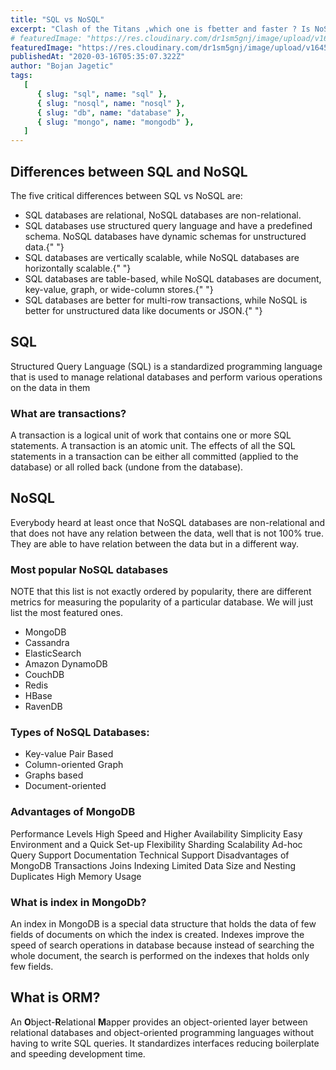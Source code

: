 ```yaml
---
title: "SQL vs NoSQL"
excerpt: "Clash of the Titans ,which one is fbetter and faster ? Is NoSQL faster than SQL? Not really, as well as the SQL is not faster than NoSQL. Which one to choose than? Both have advantages and disadvantages, lets dig deeper and findout. "
# featuredImage: "https://res.cloudinary.com/dr1sm5gnj/image/upload/v1645127894/igutech/b12_dk90fa.jpg"
featuredImage: "https://res.cloudinary.com/dr1sm5gnj/image/upload/v1645140440/igutech/tobias-fischer-PkbZahEG2Ng-unsplash_i3cx8b.jpg"
publishedAt: "2020-03-16T05:35:07.322Z"
author: "Bojan Jagetic"
tags:
   [
      { slug: "sql", name: "sql" },
      { slug: "nosql", name: "nosql" },
      { slug: "db", name: "database" },
      { slug: "mongo", name: "mongodb" },
   ]
---
```


## Differences between SQL and NoSQL

The five critical differences between SQL vs NoSQL are:

<ul>
	<li>SQL databases are relational, NoSQL databases are non-relational. </li>
	<li>
		SQL databases use structured query language and have a predefined schema. NoSQL
		databases have dynamic schemas for unstructured data.{" "}
	</li>
	<li>
		SQL databases are vertically scalable, while NoSQL databases are horizontally
		scalable.{" "}
	</li>
	<li>
		SQL databases are table-based, while NoSQL databases are document, key-value, graph,
		or wide-column stores.{" "}
	</li>
	<li>
		SQL databases are better for multi-row transactions, while NoSQL is better for
		unstructured data like documents or JSON.{" "}
	</li>
</ul>

## SQL

Structured Query Language (SQL) is a standardized programming language that is used to manage relational databases and perform various operations on the data in them

### What are transactions?

<QouteComponent>
	A transaction is a logical unit of work that contains one or more SQL statements. A
	transaction is an atomic unit. The effects of all the SQL statements in a transaction
	can be either all committed (applied to the database) or all rolled back (undone from
	the database).
</QouteComponent>

## NoSQL

Everybody heard at least once that NoSQL databases are non-relational and that does not have any relation between the data, well that is not 100% true. They are able to have relation between the data but in a different way.

### Most popular NoSQL databases

NOTE that this list is not exactly ordered by popularity, there are different metrics for measuring the popularity of a particular database. We will just list the most featured ones.

<ul>
	<li>MongoDB </li>
	<li>Cassandra </li>
	<li>ElasticSearch </li>
	<li>Amazon DynamoDB </li>
	<li>CouchDB </li>
	<li>Redis </li>
	<li>HBase </li>
	<li>RavenDB </li>
</ul>

### Types of NoSQL Databases:

<ul>
	<li>Key-value Pair Based </li>
	<li>Column-oriented Graph </li>
	<li>Graphs based </li>
	<li>Document-oriented </li>
</ul>

### Advantages of MongoDB

Performance Levels
High Speed and Higher Availability
Simplicity
Easy Environment and a Quick Set-up
Flexibility
Sharding
Scalability
Ad-hoc Query Support
Documentation
Technical Support
Disadvantages of MongoDB
Transactions
Joins
Indexing
Limited Data Size and Nesting
Duplicates
High Memory Usage

### What is index in MongoDb?

An index in MongoDB is a special data structure that holds the data of few fields of documents on which the index is created. Indexes improve the speed of search operations in database because instead of searching the whole document, the search is performed on the indexes that holds only few fields.

## What is ORM?

An <b>O</b>bject-<b>R</b>elational <b>M</b>apper provides an object-oriented layer between relational databases and object-oriented programming languages without having to write SQL queries. It standardizes interfaces reducing boilerplate and speeding development time.
